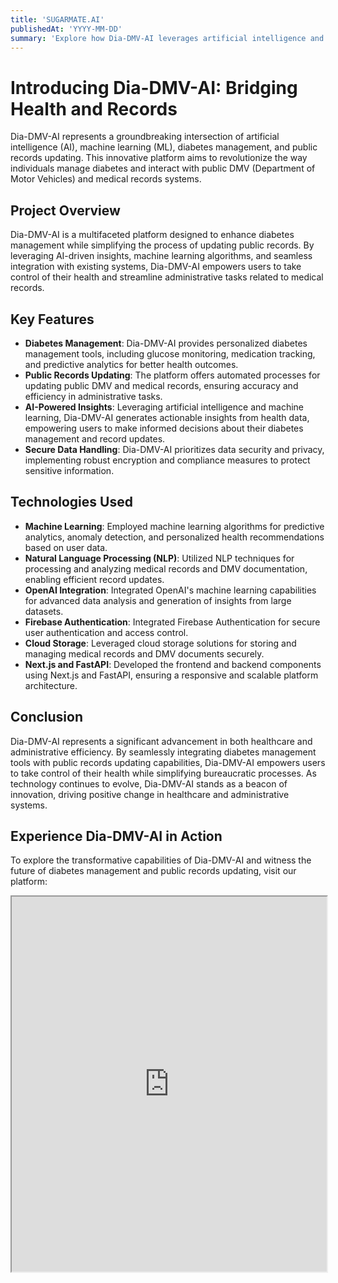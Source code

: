 ```yaml
---
title: 'SUGARMATE.AI'
publishedAt: 'YYYY-MM-DD'
summary: 'Explore how Dia-DMV-AI leverages artificial intelligence and machine learning to transform diabetes management and streamline the updating of public DMV and medical records.'
---
```


# Introducing Dia-DMV-AI: Bridging Health and Records

Dia-DMV-AI represents a groundbreaking intersection of artificial intelligence (AI), machine learning (ML), diabetes management, and public records updating. This innovative platform aims to revolutionize the way individuals manage diabetes and interact with public DMV (Department of Motor Vehicles) and medical records systems.

## Project Overview

Dia-DMV-AI is a multifaceted platform designed to enhance diabetes management while simplifying the process of updating public records. By leveraging AI-driven insights, machine learning algorithms, and seamless integration with existing systems, Dia-DMV-AI empowers users to take control of their health and streamline administrative tasks related to medical records.

## Key Features

- **Diabetes Management**: Dia-DMV-AI provides personalized diabetes management tools, including glucose monitoring, medication tracking, and predictive analytics for better health outcomes.
- **Public Records Updating**: The platform offers automated processes for updating public DMV and medical records, ensuring accuracy and efficiency in administrative tasks.
- **AI-Powered Insights**: Leveraging artificial intelligence and machine learning, Dia-DMV-AI generates actionable insights from health data, empowering users to make informed decisions about their diabetes management and record updates.
- **Secure Data Handling**: Dia-DMV-AI prioritizes data security and privacy, implementing robust encryption and compliance measures to protect sensitive information.

## Technologies Used

- **Machine Learning**: Employed machine learning algorithms for predictive analytics, anomaly detection, and personalized health recommendations based on user data.
- **Natural Language Processing (NLP)**: Utilized NLP techniques for processing and analyzing medical records and DMV documentation, enabling efficient record updates.
- **OpenAI Integration**: Integrated OpenAI's machine learning capabilities for advanced data analysis and generation of insights from large datasets.
- **Firebase Authentication**: Integrated Firebase Authentication for secure user authentication and access control.
- **Cloud Storage**: Leveraged cloud storage solutions for storing and managing medical records and DMV documents securely.
- **Next.js and FastAPI**: Developed the frontend and backend components using Next.js and FastAPI, ensuring a responsive and scalable platform architecture.

## Conclusion

Dia-DMV-AI represents a significant advancement in both healthcare and administrative efficiency. By seamlessly integrating diabetes management tools with public records updating capabilities, Dia-DMV-AI empowers users to take control of their health while simplifying bureaucratic processes. As technology continues to evolve, Dia-DMV-AI stands as a beacon of innovation, driving positive change in healthcare and administrative systems.

## Experience Dia-DMV-AI in Action

To explore the transformative capabilities of Dia-DMV-AI and witness the future of diabetes management and public records updating, visit our platform:

<iframe
  src="https://dia-dmv-ai.vercel.app/"
  title="Dia-DMV-AI Platform"
  width="100%"
  height="600"
  style={{ border: 'none' }}
  allowFullScreen
></iframe>
